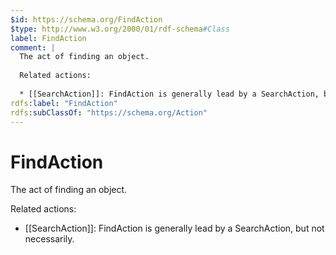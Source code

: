 ```yaml
---
$id: https://schema.org/FindAction
$type: http://www.w3.org/2000/01/rdf-schema#Class
label: FindAction
comment: |
  The act of finding an object.
  
  Related actions:
  
  * [[SearchAction]]: FindAction is generally lead by a SearchAction, but not necessarily.
rdfs:label: "FindAction"
rdfs:subClassOf: "https://schema.org/Action"
---
```


# FindAction

The act of finding an object.

Related actions:

* [[SearchAction]]: FindAction is generally lead by a SearchAction, but not necessarily.

